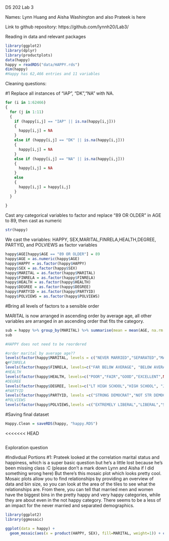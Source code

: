 DS 202 Lab 3

Names: Lynn Huang and Aisha Washington and also Prateek is here

Link to github repository: https://github.com/lynnh20/Lab3/ 

Reading in data and relevant packages
```r
library(ggplot2)
library(dplyr)
library(productplots)
data(happy)
happy = readRDS("data/HAPPY.rds")
dim(happy)
#Happy has 62,466 entries and 11 variables
```

Cleaning questions:

#1 Replace all instances of "IAP", "DK","NA" with NA.
```r
for (i in 1:62466)
{
  for (j in 1:11)
  {
    if (happy[i,j] == "IAP" || is.na(happy[i,j]))
    {
      happy[i,j] = NA
    }
    else if (happy[i,j] == "DK" || is.na(happy[i,j]))
    {
      happy[i,j] = NA
    }
    else if (happy[i,j] == "NA" || is.na(happy[i,j]))
    {
      happy[i,j] = NA
    }
    else
    {
      happy[i,j] = happy[i,j]
    }
  }
  
}
```
Cast any categorical variables to factor and replace "89 OR OLDER" in AGE to 89, then cast as numeric
```r
str(happy)
```
We cast the variables: HAPPY, SEX,MARITAL,FINRELA,HEALTH,DEGREE, PARTYID, and POLVIEWS as factor variables
```r
happy$AGE[happy$AGE == "89 OR OLDER"] = 89 
happy$AGE = as.numeric(happy$AGE)
happy$HAPPY = as.factor(happy$HAPPY)
happy$SEX = as.factor(happy$SEX)
happy$MARITAL = as.factor(happy$MARITAL)
happy$FINRELA = as.factor(happy$FINRELA)
happy$HEALTH = as.factor(happy$HEALTH)
happy$DEGREE = as.factor(happy$DEGREE)
happy$PARTYID = as.factor(happy$PARTYID)
happy$POLVIEWS = as.factor(happy$POLVIEWS)
```

#Bring all levels of factors to a sensible order

MARITAL is now arranged in ascending order by average age, all other variables are arranged in an ascending order that fits the category. 
```r
sub = happy %>% group_by(MARITAL) %>% summarise(mean = mean(AGE, na.rm = TRUE))
sub
```

```r
#HAPPY does not need to be reordered

#order marital by average age??
levels(factor(happy$MARITAL, levels = c("NEVER MARRIED","SEPARATED","MARRIED","DIVORCED","WIDOWED",NA)))
q#FINRELA
levels(factor(happy$FINRELA, levels=c("FAR BELOW AVERAGE", "BELOW AVERAGE","AVERAGE","ABOVE AVERAGE","FAR ABOVE AVERAGE", NA)))
#HEALTH
levels(factor(happy$HEALTH, levels=c("POOR","FAIR","GOOD","EXCELLENT",NA)))
#DEGREE
levels(factor(happy$DEGREE, levels=c("LT HIGH SCHOOL","HIGH SCHOOL", "JUNIOR COLLEGE","BACHELOR","GRADUATE",NA)))
#PARTYID
levels(factor(happy$PARTYID, levels =c("STRONG DEMOCRAT","NOT STR DEMOCRAT","IND,NEAR DEM","INDEPENDENT","IND,NEAR REP","NOT STR REPUBLICAN","STRONG REPUBLICAN","OTHER PARTY",NA)))
#POLVIEWS
levels(factor(happy$POLVIEWS,levels =c("EXTREMELY LIBERAL","LIBERAL","SLIGHTLY LIBERAL","MODERATE","SLIGHTLY CONSERVATIVE","CONSERVATIVE","EXTREMELY CONSERVATIVE",NA)))
```
#Saving final dataset
```r
Happy.Clean = saveRDS(happy, "happy.RDS")
```
<<<<<<< HEAD

```r
```

Exploration question

#Indivdual Portions
#1: Prateek looked at the correlation marital status and happiness, which is a super basic question but he's a little lost because he's been missing class :C (please don't a mark down Lynn and Aisha if I did something wrong here)
But there's this mosaic plot which looks pretty cool. Mosaic plots allow you to find relationships by providing an overview of data and 
bin size, so you can look at the area of the tiles to see what the relationships are. From there, you can tell that married men and women have the biggest bins in the pretty happy and very happy categories, while they are about even in the not happy category. There seems to be a less of an impact for the never married and separated demographics. 
```r
library(ggplot2)
library(ggmosaic)

ggplot(data = happy) +
  geom_mosaic(aes(x = product(HAPPY, SEX), fill=MARITAL, weight=1)) + coord_flip()
```
```r
```
